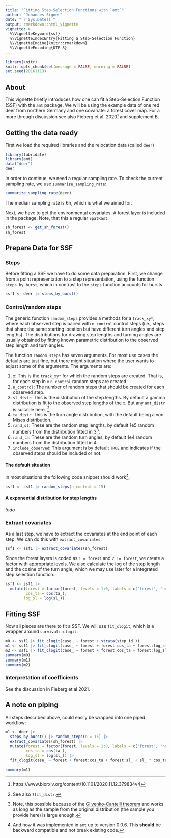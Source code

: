 ```yaml
---
title: "Fitting Step-Selection Functions with `amt`"
author: "Johannes Signer"
date: "`r Sys.Date()`"
output: rmarkdown::html_vignette
vignette: >
  %\VignetteKeyword{ssf}
  %\VignetteIndexEntry{Fitting a Step-Selection Function}
  %\VignetteEngine{knitr::rmarkdown}
  %\VignetteEncoding{UTF-8}
---
```


```r
library(knitr)
knitr::opts_chunk$set(message = FALSE, warning = FALSE)
set.seed(20161113)
```


## About

This vignette briefly introduces how one can fit a Step-Selection Function (SSF) with the `amt` package. We will be using the example data of one red deer from northern Germany and one covariate: a forest cover map. For a more through discussion see also Fieberg et al. 2020^[https://www.biorxiv.org/content/10.1101/2020.11.12.379834v4] and supplement B.

## Getting the data ready

First we load the required libraries and the relocation data (called `deer`)

```r
library(lubridate)
library(amt)
data("deer")
deer
```

In order to continue, we need a regular sampling rate. To check the current sampling rate, we use `summarize_sampling_rate`:

```r
summarize_sampling_rate(deer)
```

The median sampling rate is 6h, which is what we aimed for.


Next, we have to get the environmental covariates. A forest layer is included in the package. Note, that this a regular `SpatRast`. 

```r
sh_forest <- get_sh_forest()
sh_forest
```

## Prepare Data for SSF

### Steps

Before fitting a SSF we have to do some data preparation. First, we change from a point representation to a step representation, using the function `steps_by_burst`, which in contrast to the `steps` function accounts for bursts.

```r
ssf1 <- deer |> steps_by_burst()
```

### Control/random steps

The generic function `random_steps` provides a methods for a `track_xy*`, where each observed step is paired with `n_control` control steps (i.e., steps that share the same starting location but have different turn angles and step lengths). The distributions for drawing step lengths and turning angles are usually obtained by fitting known parametric distribution to the observed step length and turn angles. 

The function `random_steps` has seven arguments. For most use cases the defaults are just fine, but there might situation where the user wants to adjust some of the arguments. The arguments are:  

1. `x`: This is the `track_xy*` for which the random steps are created. That is, for each step in `x` `n_control` random steps are created. 
2. `n_control`: The number of random steps that should be created for each observed step.
3. `sl_distr`: This is the distribution of the step lengths. By default a gamma distribution is fit to the observed step lengths of the `x`. But any `amt_distr` is suitable here. ^[See also `?fit_distr`.]
4. `ta_distr`: This is the turn angle distribution, with the default being a von Mises distribution.
5. `rand_sl`: These are the random step lengths, by default 1e5 random numbers from the distribution fitted in 3^[Note, this possible because of the [Glivenko-Cantelli theorem](https://en.wikipedia.org/wiki/Glivenko%E2%80%93Cantelli_theorem) and works as long as the sample from the original distribution (the sample you provide here) is large enough.].
6. `rand_ta`: These are the random turn angles, by default 1e4 random numbers from the distribution fitted in 4.
7. `include_observed`: This argument is by default `TRUE` and indicates if the observed steps should be included or not.


#### The default situation

In most situations the following code snippet should work^[And how it was implemented in `amt` up to version 0.0.6. This **should** be backward compatible and not break existing code.]. 

```r
ssf1 <- ssf1 |> random_steps(n_control = 15)
```

#### A exponential distribution for step lengths

*todo*


### Extract covariates

As a last step, we have to extract the covariates at the end point of each step. We can do this with `extract_covariates`.

```r
ssf1 <- ssf1 |> extract_covariates(sh_forest) 
```


Since the forest layers is coded as `1 = forest` and `2 != forest`, we create a factor with appropriate levels. We also calculate the log of the step length and the cosine of the turn angle, which we may use later for a integrated step selection function.


```r
ssf1 <- ssf1 |> 
  mutate(forest = factor(forest, levels = 1:0, labels = c("forest", "non-forest")), 
         cos_ta = cos(ta_), 
        log_sl = log(sl_)) 
```

## Fitting SSF 

Now all pieces are there to fit a SSF. We will use `fit_clogit`, which is a wrapper around `survival::clogit`.

```r
m0 <- ssf1 |> fit_clogit(case_ ~ forest + strata(step_id_))
m1 <- ssf1 |> fit_clogit(case_ ~ forest + forest:cos_ta + forest:log_sl + log_sl * cos_ta + strata(step_id_))
m2 <- ssf1 |> fit_clogit(case_ ~ forest + forest:cos_ta + forest:log_sl + log_sl + cos_ta + strata(step_id_))
summary(m0)
summary(m1)
summary(m2)
```

### Interpretation of coefficients

See the discussion in Fieberg et al 2021.

## A note on piping

All steps described above, could easily be wrapped into one piped workflow:

```r
m1 <- deer |> 
  steps_by_burst() |> random_steps(n = 15) |> 
  extract_covariates(sh_forest) |> 
  mutate(forest = factor(forest, levels = 1:0, labels = c("forest", "non-forest")), 
         cos_ta = cos(ta_), 
         log_sl = log(sl_)) |> 
  fit_clogit(case_ ~ forest + forest:cos_ta + forest:sl_ + sl_ * cos_ta + strata(step_id_))
```

```r
summary(m1)
```
